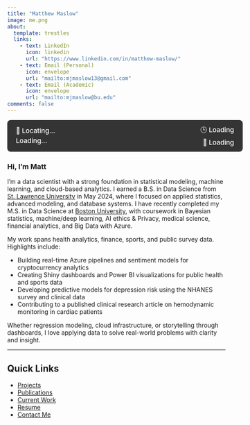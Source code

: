 ```yaml
---
title: "Matthew Maslow"
image: me.png
about:
  template: trestles
  links:
    - text: LinkedIn
      icon: linkedin
      url: "https://www.linkedin.com/in/matthew-maslow/"
    - text: Email (Personal)
      icon: envelope
      url: "mailto:mjmaslow13@gmail.com"
    - text: Email (Academic)
      icon: envelope
      url: "mailto:mjmaslow@bu.edu"
comments: false
---
```


:::{.weather-time-bar}
<div id="weather-left">
  <div id="weather-location">📍 Locating...</div>
  <div id="weather-info">Loading...</div>
</div>
<div id="time-right">
  <div id="clock-display">🕒 Loading</div>
  <div id="date-display">📅 Loading</div>
</div>
:::




:::{.main-content}

### Hi, I'm Matt

I'm a data scientist with a strong foundation in statistical modeling, machine learning, and cloud-based analytics. I earned a B.S. in Data Science from [St. Lawrence University](https://www.stlawu.edu/offices/math-computer-science-and-statistics){target="_blank"} in May 2024, where I focused on applied statistics, advanced modeling, and database systems. I have recently completed my M.S. in Data Science at [Boston University](https://www.bu.edu/cds/), with coursework in Bayesian statistics, machine/deep learning, AI ethics & Privacy, medical science, financial analytics, and Big Data with Azure.

My work spans health analytics, finance, sports, and public survey data. Highlights include:

- Building real-time Azure pipelines and sentiment models for cryptocurrency analytics  
- Creating Shiny dashboards and Power BI visualizations for public health and sports data  
- Developing predictive models for depression risk using the NHANES survey and clinical data  
- Contributing to a published clinical research article on hemodynamic monitoring in cardiac patients  

Whether regression modeling, cloud infrastructure, or storytelling through dashboards, I love applying data to solve real-world problems with clarity and insight.

---

## Quick Links

- [Projects](projects.qmd)  
- [Publications](publications.qmd)  
- [Current Work](current.qmd)  
- [Resume](resume.qmd)  
- [Contact Me](contact.qmd)

:::


<script>
function updateClock() {
  const now = new Date();
  const timeStr = now.toLocaleTimeString([], { hour: '2-digit', minute: '2-digit' });
  const dateStr = now.toLocaleDateString([], { weekday: 'short', month: 'short', day: 'numeric' });
  document.getElementById("clock-display").textContent = `🕒 ${timeStr}`;
  document.getElementById("date-display").textContent = `📅 ${dateStr}`;
}
setInterval(updateClock, 1000);
window.addEventListener("DOMContentLoaded", updateClock);

function fetchWeather(lat, lon) {
  const url = `https://api.open-meteo.com/v1/forecast?latitude=${lat}&longitude=${lon}&current_weather=true`;

  fetch(url)
    .then(res => res.json())
    .then(data => {
      const tempC = data.current_weather.temperature;
      const windKph = data.current_weather.windspeed;
      const isUS = lat >= 24 && lat <= 49 && lon >= -125 && lon <= -66;
      const temp = isUS ? `${Math.round((tempC * 9) / 5 + 32)}°F` : `${tempC}°C`;
      const wind = isUS ? `${Math.round(windKph * 0.621371)} mph` : `${windKph} km/h`;
      document.getElementById("weather-info").textContent = ` ${temp} | ${wind}`;
    })
    .catch(() => {
      document.getElementById("weather-info").textContent = "Weather unavailable";
    });
}

if (navigator.geolocation) {
  navigator.geolocation.getCurrentPosition(
    pos => {
      const lat = pos.coords.latitude;
      const lon = pos.coords.longitude;
      document.getElementById("weather-location").textContent = "🌡️Your Weather💨";
      fetchWeather(lat, lon);
    },
    () => {
      document.getElementById("weather-location").textContent = "📍 weather denied";
      document.getElementById("weather-info").textContent = "Weather unavailable";
    }
  );
} else {
  document.getElementById("weather-location").textContent = "📍 Geolocation unsupported";
}
</script>

<style>
.weather-time-bar {
  display: flex;
  justify-content: space-between;
  align-items: center;
  background: rgba(30, 30, 30, 0.9);
  color: white;
  padding: 0.75rem 1.25rem;
  border-radius: 8px;
  margin-bottom: 1.5rem;
  font-size: 0.95rem;
  font-weight: 500;
  width: 100%;
}

#weather-left {
  display: flex;
  flex-direction: column;
  gap: 0.25rem;
}

#time-right {
  display: flex;
  flex-direction: column;
  align-items: flex-end;
  gap: 0.25rem;
}

#clock-display,
#date-display {
  /* Remove purple background and box styling */
  background: none;
  padding: 0;
  border-radius: 0;
  color: white;
  font-weight: 500;
}
</style>











